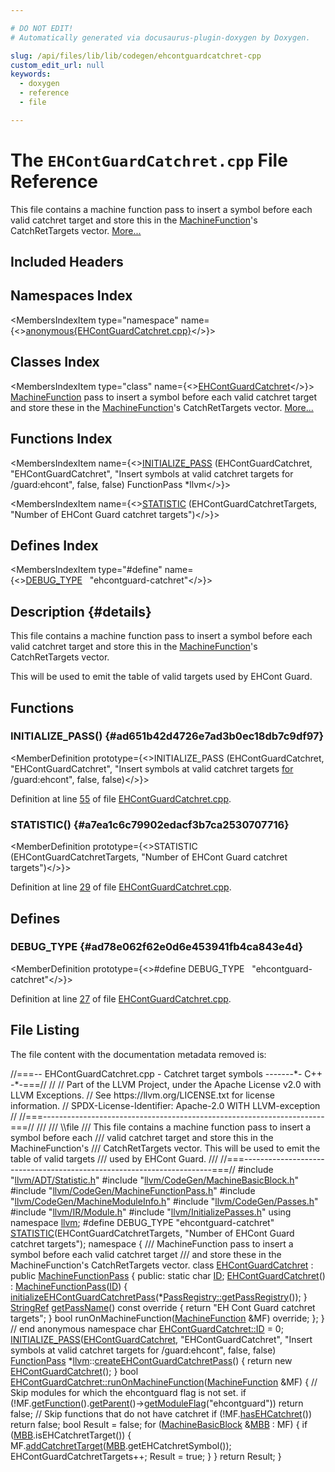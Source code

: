 ```yaml
---

# DO NOT EDIT!
# Automatically generated via docusaurus-plugin-doxygen by Doxygen.

slug: /api/files/lib/lib/codegen/ehcontguardcatchret-cpp
custom_edit_url: null
keywords:
  - doxygen
  - reference
  - file

---
```





# The `EHContGuardCatchret.cpp` File Reference

<DoxygenPage pluginConfig={pluginConfig}>

This file contains a machine function pass to insert a symbol before each valid catchret target and store this in the <a href="/docs/api/classes/llvm/machinefunction">MachineFunction</a>&#39;s CatchRetTargets vector. <a href="#details">More...</a>

## Included Headers

<IncludesList>
<IncludesListItem
  filePath="llvm/ADT/Statistic.h"
  permalink="/docs/api/files/include/include/llvm/include/llvm/adt/statistic-h"
  isLocal="true" />
<IncludesListItem
  filePath="llvm/CodeGen/MachineBasicBlock.h"
  permalink="/docs/api/files/include/include/llvm/include/llvm/codegen/machinebasicblock-h"
  isLocal="true" />
<IncludesListItem
  filePath="llvm/CodeGen/MachineFunctionPass.h"
  permalink="/docs/api/files/include/include/llvm/include/llvm/codegen/machinefunctionpass-h"
  isLocal="true" />
<IncludesListItem
  filePath="llvm/CodeGen/MachineModuleInfo.h"
  permalink="/docs/api/files/include/include/llvm/include/llvm/codegen/machinemoduleinfo-h"
  isLocal="true" />
<IncludesListItem
  filePath="llvm/CodeGen/Passes.h"
  permalink="/docs/api/files/include/include/llvm/include/llvm/codegen/passes-h"
  isLocal="true" />
<IncludesListItem
  filePath="llvm/IR/Module.h"
  permalink="/docs/api/files/include/include/llvm/include/llvm/ir/module-h"
  isLocal="true" />
<IncludesListItem
  filePath="llvm/InitializePasses.h"
  permalink="/docs/api/files/include/include/llvm/initializepasses-h"
  isLocal="true" />
</IncludesList>

## Namespaces Index

<MembersIndex>

<MembersIndexItem
  type="namespace"
  name={<><a href="/docs/api/namespaces/anonymous-ehcontguardcatchret-cpp-">anonymous&#123;EHContGuardCatchret.cpp&#125;</a></>}>
</MembersIndexItem>

</MembersIndex>

## Classes Index

<MembersIndex>

<MembersIndexItem
  type="class"
  name={<><a href="/docs/api/classes/anonymous-namespace-ehcontguardcatchret-cpp-/ehcontguardcatchret">EHContGuardCatchret</a></>}>
<a href="/docs/api/classes/llvm/machinefunction">MachineFunction</a> pass to insert a symbol before each valid catchret target and store these in the <a href="/docs/api/classes/llvm/machinefunction">MachineFunction</a>&#39;s CatchRetTargets vector. <a href="/docs/api/classes/anonymous-namespace-ehcontguardcatchret-cpp-/ehcontguardcatchret/#details">More...</a>
</MembersIndexItem>

</MembersIndex>

## Functions Index

<MembersIndex>

<MembersIndexItem
  name={<><a href="#ad651b42d4726e7ad3b0ec18db7c9df97">INITIALIZE&#95;PASS</a> (EHContGuardCatchret, &quot;EHContGuardCatchret&quot;, &quot;Insert symbols at valid catchret targets for /guard:ehcont&quot;, false, false) FunctionPass &#42;llvm</>}>
</MembersIndexItem>

<MembersIndexItem
  name={<><a href="#a7ea1c6c79902edacf3b7ca2530707716">STATISTIC</a> (EHContGuardCatchretTargets, &quot;Number of EHCont Guard catchret targets&quot;)</>}>
</MembersIndexItem>

</MembersIndex>

## Defines Index

<MembersIndex>

<MembersIndexItem
  type="#define"
  name={<><a href="#ad78e062f62e0d6e453941fb4ca843e4d">DEBUG&#95;TYPE</a>&nbsp;&nbsp;&nbsp;&quot;ehcontguard-catchret&quot;</>}>
</MembersIndexItem>

</MembersIndex>

## Description {#details}

This file contains a machine function pass to insert a symbol before each valid catchret target and store this in the <a href="/docs/api/classes/llvm/machinefunction">MachineFunction</a>&#39;s CatchRetTargets vector.

This will be used to emit the table of valid targets used by EHCont Guard.

<SectionDefinition>

## Functions

### INITIALIZE&#95;PASS() {#ad651b42d4726e7ad3b0ec18db7c9df97}

<MemberDefinition
  prototype={<>INITIALIZE&#95;PASS (EHContGuardCatchret, &quot;EHContGuardCatchret&quot;, &quot;Insert symbols at valid catchret targets <a href="/docs/api/files/lib/lib/target/lib/target/aarch64/aarch64expandpseudoinsts-cpp/#a4cfc8b177e8521a4b496ae2edff6244f">for</a> /guard:ehcont&quot;, false, false)</>}>

Definition at line <a href="#l00055">55</a> of file <a href="/docs/api/files/lib/lib/codegen/ehcontguardcatchret-cpp">EHContGuardCatchret.cpp</a>.
</MemberDefinition>

### STATISTIC() {#a7ea1c6c79902edacf3b7ca2530707716}

<MemberDefinition
  prototype={<>STATISTIC (EHContGuardCatchretTargets, &quot;Number of EHCont Guard catchret targets&quot;)</>}>

Definition at line <a href="#l00029">29</a> of file <a href="/docs/api/files/lib/lib/codegen/ehcontguardcatchret-cpp">EHContGuardCatchret.cpp</a>.
</MemberDefinition>

</SectionDefinition>

<SectionDefinition>

## Defines

### DEBUG&#95;TYPE {#ad78e062f62e0d6e453941fb4ca843e4d}

<MemberDefinition
  prototype={<>#define DEBUG&#95;TYPE&nbsp;&nbsp;&nbsp;&quot;ehcontguard-catchret&quot;</>}>

Definition at line <a href="#l00027">27</a> of file <a href="/docs/api/files/lib/lib/codegen/ehcontguardcatchret-cpp">EHContGuardCatchret.cpp</a>.
</MemberDefinition>

</SectionDefinition>

## File Listing

The file content with the documentation metadata removed is:

<ProgramListing>

<Link id="l00001" /><CodeLine lineNumber="1"><span class="doxyHighlightComment">//===-- EHContGuardCatchret.cpp - Catchret target symbols -------&#42;- C++ -&#42;-===//</span></CodeLine>
<Link id="l00002" /><CodeLine lineNumber="2"><span class="doxyHighlightComment">//</span></CodeLine>
<Link id="l00003" /><CodeLine lineNumber="3"><span class="doxyHighlightComment">// Part of the LLVM Project, under the Apache License v2.0 with LLVM Exceptions.</span></CodeLine>
<Link id="l00004" /><CodeLine lineNumber="4"><span class="doxyHighlightComment">// See https://llvm.org/LICENSE.txt for license information.</span></CodeLine>
<Link id="l00005" /><CodeLine lineNumber="5"><span class="doxyHighlightComment">// SPDX-License-Identifier: Apache-2.0 WITH LLVM-exception</span></CodeLine>
<Link id="l00006" /><CodeLine lineNumber="6"><span class="doxyHighlightComment">//</span></CodeLine>
<Link id="l00007" /><CodeLine lineNumber="7"><span class="doxyHighlightComment">//===----------------------------------------------------------------------===//</span></CodeLine>
<Link id="l00008" /><CodeLine lineNumber="8"><span class="doxyHighlightComment">///</span></CodeLine>
<Link id="l00009" /><CodeLine lineNumber="9"><span class="doxyHighlightComment">/// \\file</span></CodeLine>
<Link id="l00010" /><CodeLine lineNumber="10"><span class="doxyHighlightComment">/// This file contains a machine function pass to insert a symbol before each</span></CodeLine>
<Link id="l00011" /><CodeLine lineNumber="11"><span class="doxyHighlightComment">/// valid catchret target and store this in the MachineFunction&#39;s</span></CodeLine>
<Link id="l00012" /><CodeLine lineNumber="12"><span class="doxyHighlightComment">/// CatchRetTargets vector. This will be used to emit the table of valid targets</span></CodeLine>
<Link id="l00013" /><CodeLine lineNumber="13"><span class="doxyHighlightComment">/// used by EHCont Guard.</span></CodeLine>
<Link id="l00014" /><CodeLine lineNumber="14"><span class="doxyHighlightComment">///</span></CodeLine>
<Link id="l00015" /><CodeLine lineNumber="15"><span class="doxyHighlightComment">//===----------------------------------------------------------------------===//</span></CodeLine>
<Link id="l00016" /><CodeLine lineNumber="16"></CodeLine>
<Link id="l00017" /><CodeLine lineNumber="17"><span class="doxyHighlightPreprocessor">#include &quot;<a href="/docs/api/files/include/include/llvm/include/llvm/adt/statistic-h">llvm/ADT/Statistic.h</a>&quot;</span></CodeLine>
<Link id="l00018" /><CodeLine lineNumber="18"><span class="doxyHighlightPreprocessor">#include &quot;<a href="/docs/api/files/include/include/llvm/include/llvm/codegen/machinebasicblock-h">llvm/CodeGen/MachineBasicBlock.h</a>&quot;</span></CodeLine>
<Link id="l00019" /><CodeLine lineNumber="19"><span class="doxyHighlightPreprocessor">#include &quot;<a href="/docs/api/files/include/include/llvm/include/llvm/codegen/machinefunctionpass-h">llvm/CodeGen/MachineFunctionPass.h</a>&quot;</span></CodeLine>
<Link id="l00020" /><CodeLine lineNumber="20"><span class="doxyHighlightPreprocessor">#include &quot;<a href="/docs/api/files/include/include/llvm/include/llvm/codegen/machinemoduleinfo-h">llvm/CodeGen/MachineModuleInfo.h</a>&quot;</span></CodeLine>
<Link id="l00021" /><CodeLine lineNumber="21"><span class="doxyHighlightPreprocessor">#include &quot;<a href="/docs/api/files/include/include/llvm/include/llvm/codegen/passes-h">llvm/CodeGen/Passes.h</a>&quot;</span></CodeLine>
<Link id="l00022" /><CodeLine lineNumber="22"><span class="doxyHighlightPreprocessor">#include &quot;<a href="/docs/api/files/include/include/llvm/include/llvm/ir/module-h">llvm/IR/Module.h</a>&quot;</span></CodeLine>
<Link id="l00023" /><CodeLine lineNumber="23"><span class="doxyHighlightPreprocessor">#include &quot;<a href="/docs/api/files/include/include/llvm/initializepasses-h">llvm/InitializePasses.h</a>&quot;</span></CodeLine>
<Link id="l00024" /><CodeLine lineNumber="24"></CodeLine>
<Link id="l00025" /><CodeLine lineNumber="25"><span class="doxyHighlightKeyword">using namespace </span><span class="doxyHighlight"><a href="/docs/api/namespaces/llvm">llvm</a>;</span></CodeLine>
<Link id="l00026" /><CodeLine lineNumber="26"></CodeLine>
<Link id="l00027" /><CodeLine lineNumber="27" lineLink="#ad78e062f62e0d6e453941fb4ca843e4d"><span class="doxyHighlightPreprocessor">#define DEBUG&#95;TYPE &quot;ehcontguard-catchret&quot;</span></CodeLine>
<Link id="l00028" /><CodeLine lineNumber="28"></CodeLine>
<Link id="l00029" /><CodeLine lineNumber="29" lineLink="#a7ea1c6c79902edacf3b7ca2530707716"><span class="doxyHighlight"><a href="/docs/api/files/include/include/llvm/include/llvm/adt/statistic-h/#ad6117415b93e5675d5a6c8e1855b3b2f">STATISTIC</a>(EHContGuardCatchretTargets,</span></CodeLine>
<Link id="l00030" /><CodeLine lineNumber="30"><span class="doxyHighlight">          </span><span class="doxyHighlightStringLiteral">&quot;Number of EHCont Guard catchret targets&quot;</span><span class="doxyHighlight">);</span></CodeLine>
<Link id="l00031" /><CodeLine lineNumber="31"></CodeLine>
<Link id="l00032" /><CodeLine lineNumber="32" lineLink="/docs/api/namespaces/anonymous-ehcontguardcatchret-cpp-"><span class="doxyHighlightKeyword">namespace </span><span class="doxyHighlight">&#123;</span></CodeLine>
<Link id="l00033" /><CodeLine lineNumber="33"></CodeLine>
<Link id="l00034" /><CodeLine lineNumber="34"><span class="doxyHighlightComment">/// MachineFunction pass to insert a symbol before each valid catchret target</span></CodeLine>
<Link id="l00035" /><CodeLine lineNumber="35"><span class="doxyHighlightComment">/// and store these in the MachineFunction&#39;s CatchRetTargets vector.</span></CodeLine>
<Link id="l00036" /><CodeLine lineNumber="36" lineLink="/docs/api/classes/anonymous-namespace-ehcontguardcatchret-cpp-/ehcontguardcatchret"><span class="doxyHighlightKeyword">class </span><span class="doxyHighlight"><a href="/docs/api/classes/anonymous-namespace-ehcontguardcatchret-cpp-/ehcontguardcatchret/#a9034bc1de2ad8853e93752e4d2a2efd2">EHContGuardCatchret</a> : </span><span class="doxyHighlightKeyword">public</span><span class="doxyHighlight"> <a href="/docs/api/classes/llvm/machinefunctionpass/#a29c81d2386f4a727c6d33413807530c8">MachineFunctionPass</a> &#123;</span></CodeLine>
<Link id="l00037" /><CodeLine lineNumber="37"><span class="doxyHighlightKeyword">public</span><span class="doxyHighlight">:</span></CodeLine>
<Link id="l00038" /><CodeLine lineNumber="38" lineLink="/docs/api/classes/anonymous-namespace-ehcontguardcatchret-cpp-/ehcontguardcatchret/#a2311ff0f000bb8cecc0254f4cb8bf82d"><span class="doxyHighlight">  </span><span class="doxyHighlightKeyword">static</span><span class="doxyHighlight"> </span><span class="doxyHighlightKeywordType">char</span><span class="doxyHighlight"> <a href="/docs/api/classes/anonymous-namespace-ehcontguardcatchret-cpp-/ehcontguardcatchret/#a2311ff0f000bb8cecc0254f4cb8bf82d">ID</a>;</span></CodeLine>
<Link id="l00039" /><CodeLine lineNumber="39"></CodeLine>
<Link id="l00040" /><CodeLine lineNumber="40" lineLink="/docs/api/classes/anonymous-namespace-ehcontguardcatchret-cpp-/ehcontguardcatchret/#a9034bc1de2ad8853e93752e4d2a2efd2"><span class="doxyHighlight">  <a href="/docs/api/classes/anonymous-namespace-ehcontguardcatchret-cpp-/ehcontguardcatchret/#a9034bc1de2ad8853e93752e4d2a2efd2">EHContGuardCatchret</a>() : <a href="/docs/api/classes/llvm/machinefunctionpass/#a29c81d2386f4a727c6d33413807530c8">MachineFunctionPass</a>(<a href="/docs/api/classes/anonymous-namespace-ehcontguardcatchret-cpp-/ehcontguardcatchret/#a2311ff0f000bb8cecc0254f4cb8bf82d">ID</a>) &#123;</span></CodeLine>
<Link id="l00041" /><CodeLine lineNumber="41"><span class="doxyHighlight">    <a href="/docs/api/namespaces/llvm/#abdbb6de4f3950f9bb5276d289aa46bd4">initializeEHContGuardCatchretPass</a>(&#42;<a href="/docs/api/classes/llvm/passregistry/#a05a729900b76c89e808c6c3094921b2f">PassRegistry::getPassRegistry</a>());</span></CodeLine>
<Link id="l00042" /><CodeLine lineNumber="42"><span class="doxyHighlight">  &#125;</span></CodeLine>
<Link id="l00043" /><CodeLine lineNumber="43"></CodeLine>
<Link id="l00044" /><CodeLine lineNumber="44" lineLink="/docs/api/classes/anonymous-namespace-ehcontguardcatchret-cpp-/ehcontguardcatchret/#ab871d368fb0eabda84d54ecf435e95b7"><span class="doxyHighlight">  <a href="/docs/api/classes/llvm/stringref">StringRef</a> <a href="/docs/api/classes/anonymous-namespace-ehcontguardcatchret-cpp-/ehcontguardcatchret/#ab871d368fb0eabda84d54ecf435e95b7">getPassName</a>()</span><span class="doxyHighlightKeyword"> const override </span><span class="doxyHighlight">&#123;</span></CodeLine>
<Link id="l00045" /><CodeLine lineNumber="45"><span class="doxyHighlight">    </span><span class="doxyHighlightKeywordFlow">return</span><span class="doxyHighlight"> </span><span class="doxyHighlightStringLiteral">&quot;EH Cont Guard catchret targets&quot;</span><span class="doxyHighlight">;</span></CodeLine>
<Link id="l00046" /><CodeLine lineNumber="46"><span class="doxyHighlight">  &#125;</span></CodeLine>
<Link id="l00047" /><CodeLine lineNumber="47"></CodeLine>
<Link id="l00048" /><CodeLine lineNumber="48"><span class="doxyHighlight">  </span><span class="doxyHighlightKeywordType">bool</span><span class="doxyHighlight"> runOnMachineFunction(<a href="/docs/api/classes/llvm/machinefunction">MachineFunction</a> &amp;MF) </span><span class="doxyHighlightKeyword">override</span><span class="doxyHighlight">;</span></CodeLine>
<Link id="l00049" /><CodeLine lineNumber="49"><span class="doxyHighlight">&#125;;</span></CodeLine>
<Link id="l00050" /><CodeLine lineNumber="50"></CodeLine>
<Link id="l00051" /><CodeLine lineNumber="51"><span class="doxyHighlight">&#125; </span><span class="doxyHighlightComment">// end anonymous namespace</span></CodeLine>
<Link id="l00052" /><CodeLine lineNumber="52"></CodeLine>
<Link id="l00053" /><CodeLine lineNumber="53"><span class="doxyHighlightKeywordType">char</span><span class="doxyHighlight"> <a href="/docs/api/classes/anonymous-namespace-ehcontguardcatchret-cpp-/ehcontguardcatchret/#a2311ff0f000bb8cecc0254f4cb8bf82d">EHContGuardCatchret::ID</a> = 0;</span></CodeLine>
<Link id="l00054" /><CodeLine lineNumber="54"></CodeLine>
<Link id="l00055" /><CodeLine lineNumber="55" lineLink="#ad651b42d4726e7ad3b0ec18db7c9df97"><span class="doxyHighlight"><a href="/docs/api/files/include/include/llvm/passsupport-h/#af807c9595d50b45c0008924c4679c85c">INITIALIZE&#95;PASS</a>(<a href="/docs/api/classes/anonymous-namespace-ehcontguardcatchret-cpp-/ehcontguardcatchret/#a9034bc1de2ad8853e93752e4d2a2efd2">EHContGuardCatchret</a>, </span><span class="doxyHighlightStringLiteral">&quot;EHContGuardCatchret&quot;</span><span class="doxyHighlight">,</span></CodeLine>
<Link id="l00056" /><CodeLine lineNumber="56"><span class="doxyHighlight">                </span><span class="doxyHighlightStringLiteral">&quot;Insert symbols at valid catchret targets for /guard:ehcont&quot;</span><span class="doxyHighlight">,</span></CodeLine>
<Link id="l00057" /><CodeLine lineNumber="57"><span class="doxyHighlight">                </span><span class="doxyHighlightKeyword">false</span><span class="doxyHighlight">, </span><span class="doxyHighlightKeyword">false</span><span class="doxyHighlight">)</span></CodeLine>
<Link id="l00058" /><CodeLine lineNumber="58"><span class="doxyHighlight"><a href="/docs/api/classes/llvm/functionpass">FunctionPass</a> &#42;<a href="/docs/api/namespaces/llvm">llvm</a>::<a href="/docs/api/namespaces/llvm/#ae0ddc4f9737f32e48735c72aa4f04fe1">createEHContGuardCatchretPass</a>() &#123;</span></CodeLine>
<Link id="l00059" /><CodeLine lineNumber="59"><span class="doxyHighlight">  </span><span class="doxyHighlightKeywordFlow">return</span><span class="doxyHighlight"> </span><span class="doxyHighlightKeyword">new</span><span class="doxyHighlight"> <a href="/docs/api/classes/anonymous-namespace-ehcontguardcatchret-cpp-/ehcontguardcatchret/#a9034bc1de2ad8853e93752e4d2a2efd2">EHContGuardCatchret</a>();</span></CodeLine>
<Link id="l00060" /><CodeLine lineNumber="60"><span class="doxyHighlight">&#125;</span></CodeLine>
<Link id="l00061" /><CodeLine lineNumber="61"></CodeLine>
<Link id="l00062" /><CodeLine lineNumber="62" lineLink="/docs/api/classes/anonymous-namespace-ehcontguardcatchret-cpp-/ehcontguardcatchret/#a6340bc98382b1dce1a1e8648fd72732b"><span class="doxyHighlightKeywordType">bool</span><span class="doxyHighlight"> <a href="/docs/api/classes/anonymous-namespace-ehcontguardcatchret-cpp-/ehcontguardcatchret/#a6340bc98382b1dce1a1e8648fd72732b">EHContGuardCatchret::runOnMachineFunction</a>(<a href="/docs/api/classes/llvm/machinefunction">MachineFunction</a> &amp;MF) &#123;</span></CodeLine>
<Link id="l00063" /><CodeLine lineNumber="63"></CodeLine>
<Link id="l00064" /><CodeLine lineNumber="64"><span class="doxyHighlight">  </span><span class="doxyHighlightComment">// Skip modules for which the ehcontguard flag is not set.</span></CodeLine>
<Link id="l00065" /><CodeLine lineNumber="65"><span class="doxyHighlight">  </span><span class="doxyHighlightKeywordFlow">if</span><span class="doxyHighlight"> (!MF.<a href="/docs/api/classes/llvm/machinefunction/#a977ddce262de45c645be23d951066351">getFunction</a>().<a href="/docs/api/classes/llvm/globalvalue/#a739b30c811f1eece61b05320ddf44e5b">getParent</a>()-&gt;<a href="/docs/api/classes/llvm/module/#afe43fb9222955bdceb316e851056f516">getModuleFlag</a>(</span><span class="doxyHighlightStringLiteral">&quot;ehcontguard&quot;</span><span class="doxyHighlight">))</span></CodeLine>
<Link id="l00066" /><CodeLine lineNumber="66"><span class="doxyHighlight">    </span><span class="doxyHighlightKeywordFlow">return</span><span class="doxyHighlight"> </span><span class="doxyHighlightKeyword">false</span><span class="doxyHighlight">;</span></CodeLine>
<Link id="l00067" /><CodeLine lineNumber="67"></CodeLine>
<Link id="l00068" /><CodeLine lineNumber="68"><span class="doxyHighlight">  </span><span class="doxyHighlightComment">// Skip functions that do not have catchret</span></CodeLine>
<Link id="l00069" /><CodeLine lineNumber="69"><span class="doxyHighlight">  </span><span class="doxyHighlightKeywordFlow">if</span><span class="doxyHighlight"> (!MF.<a href="/docs/api/classes/llvm/machinefunction/#a41bb88fc40dae7727e4074a000092415">hasEHCatchret</a>())</span></CodeLine>
<Link id="l00070" /><CodeLine lineNumber="70"><span class="doxyHighlight">    </span><span class="doxyHighlightKeywordFlow">return</span><span class="doxyHighlight"> </span><span class="doxyHighlightKeyword">false</span><span class="doxyHighlight">;</span></CodeLine>
<Link id="l00071" /><CodeLine lineNumber="71"></CodeLine>
<Link id="l00072" /><CodeLine lineNumber="72"><span class="doxyHighlight">  </span><span class="doxyHighlightKeywordType">bool</span><span class="doxyHighlight"> Result = </span><span class="doxyHighlightKeyword">false</span><span class="doxyHighlight">;</span></CodeLine>
<Link id="l00073" /><CodeLine lineNumber="73"></CodeLine>
<Link id="l00074" /><CodeLine lineNumber="74"><span class="doxyHighlight">  </span><span class="doxyHighlightKeywordFlow">for</span><span class="doxyHighlight"> (<a href="/docs/api/classes/llvm/machinebasicblock">MachineBasicBlock</a> &amp;<a href="/docs/api/files/lib/lib/target/lib/target/arm/armslshardening-cpp/#a5958512eae2979bd2eb383977996a600">MBB</a> : MF) &#123;</span></CodeLine>
<Link id="l00075" /><CodeLine lineNumber="75"><span class="doxyHighlight">    </span><span class="doxyHighlightKeywordFlow">if</span><span class="doxyHighlight"> (<a href="/docs/api/files/lib/lib/target/lib/target/arm/armslshardening-cpp/#a5958512eae2979bd2eb383977996a600">MBB</a>.isEHCatchretTarget()) &#123;</span></CodeLine>
<Link id="l00076" /><CodeLine lineNumber="76"><span class="doxyHighlight">      MF.<a href="/docs/api/classes/llvm/machinefunction/#a8dc076d215d5e00a1fd4f33982728961">addCatchretTarget</a>(<a href="/docs/api/files/lib/lib/target/lib/target/arm/armslshardening-cpp/#a5958512eae2979bd2eb383977996a600">MBB</a>.getEHCatchretSymbol());</span></CodeLine>
<Link id="l00077" /><CodeLine lineNumber="77"><span class="doxyHighlight">      EHContGuardCatchretTargets++;</span></CodeLine>
<Link id="l00078" /><CodeLine lineNumber="78"><span class="doxyHighlight">      Result = </span><span class="doxyHighlightKeyword">true</span><span class="doxyHighlight">;</span></CodeLine>
<Link id="l00079" /><CodeLine lineNumber="79"><span class="doxyHighlight">    &#125;</span></CodeLine>
<Link id="l00080" /><CodeLine lineNumber="80"><span class="doxyHighlight">  &#125;</span></CodeLine>
<Link id="l00081" /><CodeLine lineNumber="81"></CodeLine>
<Link id="l00082" /><CodeLine lineNumber="82"><span class="doxyHighlight">  </span><span class="doxyHighlightKeywordFlow">return</span><span class="doxyHighlight"> Result;</span></CodeLine>
<Link id="l00083" /><CodeLine lineNumber="83"><span class="doxyHighlight">&#125;</span></CodeLine>

</ProgramListing>


</DoxygenPage>
